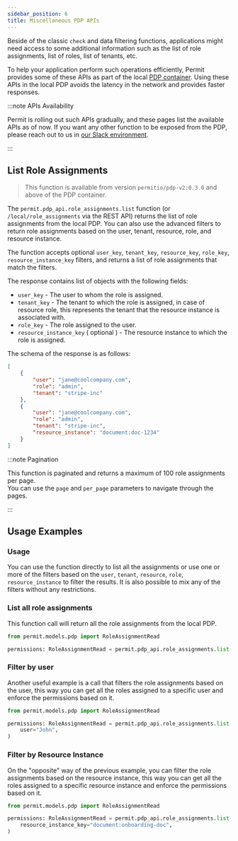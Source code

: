 ```yaml
---
sidebar_position: 6
title: Miscellaneous PDP APIs
---
```




Beside of the classic `check` and data filtering functions, applications might need access to some additional information such as the list of role assignments, list of roles, list of tenants, etc.

To help your application perform such operations efficiently, Permit provides some of these APIs as part of the local [PDP container](/how-to/deploy/deploy-to-production). Using these APIs in the local PDP avoids the latency in the network and provides faster responses.


:::note APIs Availability

Permit is rolling out such APIs gradually, and these pages list the available APIs as of now. If you want any other function to be exposed from the PDP, please reach out to us in [our Slack environment](https://io.permit.io/slack).

:::

## List Role Assignments

> This function is available from version `permitio/pdp-v2:0.3.0` and above of the PDP container.


The `permit.pdp_api.role_assignments.list` function (or `/local/role_assignments` via the REST API) returns the list of role assignments from the local PDP.
You can also use the advanced filters to return role assignments based on the user, tenant, resource, role, and resource instance.

The function accepts optional `user_key`, `tenant_key`, `resource_key`, `role_key`, `resource_instance_key` filters,
and returns a list of role assignments that match the filters. 

The response contains list of objects with the following fields:
- `user_key` - The user to whom the role is assigned.
- `tenant_key` - The tenant to which the role is assigned,
    in case of resource role, this represents the tenant that the resource instance is associated with.
- `role_key` - The role assigned to the user.
- `resource_instance_key` ( optional ) - The resource instance to which the role is assigned.

The schema of the response is as follows:
```json
[
    {
        "user": "jane@coolcompany.com",
        "role": "admin",
        "tenant": "stripe-inc"
    },
    {
        "user": "jane@coolcompany.com",
        "role": "admin",
        "tenant": "stripe-inc",
        "resource_instance": "document:doc-1234"
    }
]
```

:::note Pagination

This function is paginated and returns a maximum of 100 role assignments per page. <br />
You can use the `page` and `per_page` parameters to navigate through the pages.

:::


## Usage Examples
### Usage
You can use the function directly to list all the assignments or use one or more of the filters based on the `user`, `tenant`, `resource`, `role`, `resource_instance` to filter the results.
It is also possible to mix any of the filters without any restrictions.


### List all role assignments

This function call will return all the role assignments from the local PDP.

<Tabs groupId="language">
<TabItem value="python" label="Python">

```python
from permit.models.pdp import RoleAssignmentRead

permissions: RoleAssignmentRead = permit.pdp_api.role_assignments.list();

```

</TabItem>
</Tabs>

### Filter by user

Another useful example is a call that filters the role assignments based on the user, this way you can get all the roles assigned to a specific user and enforce the permissions based on it.

<Tabs groupId="language">
<TabItem value="python" label="Python">

```python
from permit.models.pdp import RoleAssignmentRead

permissions: RoleAssignmentRead = permit.pdp_api.role_assignments.list(
    user="John",
)

```

</TabItem>
</Tabs>


### Filter by Resource Instance

On the "opposite" way of the previous example, you can filter the role assignments based on the resource instance, this way you can get all the roles assigned to a specific resource instance and enforce the permissions based on it.

<Tabs groupId="language">
<TabItem value="python" label="Python">

```python
from permit.models.pdp import RoleAssignmentRead

permissions: RoleAssignmentRead = permit.pdp_api.role_assignments.list(
    resource_instance_key="document:onboarding-doc",
)

```

</TabItem>
</Tabs>



